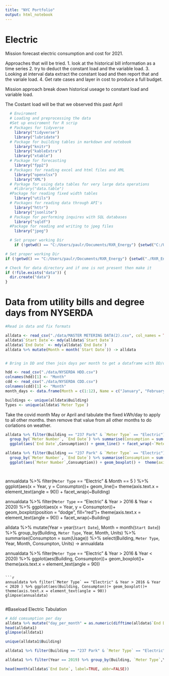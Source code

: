 ```yaml
---
title: "NYC Portfolio"
output: html_notebook
---
```


# Electric   
Mission forecast electric consumption and cost for 2021. 

Approaches that will be tried. 
1. look at the historical bill information as a time series
2. try to deduct the constant load and the variable load. 
3. Looking at interval data extract the constant load and then report that and the variale load. 
4. Get rate cases and layer in cost to produce a full budget. 

Mission approach break down historical useage to constant load and variable load. 


The Costant load will be that we observed this past April 

```r
  # Enviroment 
  # Loading and preprocessing the data
  #Set up enviroment for R scrip  
  # Packages for tidyverse 
    library("tidyverse")
    library("lubridate")
  # Package for building tables in markdown and notebook 
    library("knitr")
    library("kableExtra") 
    library("xtable")
  # Package for forecasting
    library("fpp2")
  # Packages for reading excel and html files and XML
    library("openxlsx")
    library("XML")
  # Parkage for using data tables for very large data operations
    #library("data.table")
  #Package for reading fixed width tables
    library("utils")
  # Packages for reading data through API's 
    library("httr")
    library("jsonlite")
  # Package for performing inquires with SQL databases 
    library("sqldf")
  #Package for reading and writing to jpeg files
    library("jpeg")

  # Set proper working Dir 
    if (!getwd() == "C:/Users/paulr/Documents/RXR_Energy") {setwd("C:/Users/paulr/Documents/RXR_Energy")}

# Set proper working Dir
if (!getwd() == "C:/Users/paulr/Documents/RXR_Energy") {setwd("./RXR_Energy")}

# Check for data directory and if one is not present then make it
if (!file.exists("data")) {
  dir.create("data")
}

```

# Data from utility bills and degree days from NYSERDA 

```r
#Read in data and fix formats

alldata <- read_csv("./data/MASTER METERING DATA(2).csv", col_names = TRUE, col_types = "cccccddcd")
alldata$`Start Date`<- mdy(alldata$`Start Date`)
alldata$`End Date` <- mdy(alldata$`End Date`)
alldata %>% mutate(Month = month(`Start Date`)) -> alldata


# Bring in DD and then join days per month to get a dataframe with DD/day to then combine with the main alldata

hdd <- read_csv("./data/NYSERDA HDD.csv")
colnames(hdd)[1] <- "Month"
cdd <- read_csv("./data/NYSERDA CDD.csv")
colnames(cdd)[1] <- "Month"
month_days <- data.frame(Month = c(1:12), Name = c("January", "February", "March", "April", "May", "June", "July", "August", "September", "October", "November", "December"), days = c(31, 28, 31, 30, 31, 30, 31, 31, 30, 31, 30, 31))

buildings <- unique(alldata$Building)
Types <- unique(alldata$`Meter Type`)

```



Take the covid month May or April and tabulate the fixed kWh/day to apply to all other months. then remove that value from all other months to do corlations on weather. 

```r

alldata %>% filter(Building == "237 Park" & `Meter Type` == "Electric")%>% 
  group_by(`Meter Number`, `End Date`) %>% summarise(Consumption = sum(Usage)) %>%
  ggplot(aes(`End Date`,Consumption)) + geom_line() + facet_wrap(~`Meter Number`)

alldata %>% filter(Building == "237 Park" & `Meter Type` == "Electric")%>% 
  group_by(`Meter Number`, `End Date`) %>% summarise(Consumption = sum(Usage)) %>%
  ggplot(aes(`Meter Number`,Consumption)) + geom_boxplot() +  theme(axis.text.x = element_text(angle = 90))




```



annualdata %>% filter(`Meter Type` == "Electric" & Month == 5 ) %>% ggplot(aes(x = Year, y = Consumpton))+ geom_line()+ theme(axis.text.x = element_text(angle = 90)) + facet_wrap(~Building)

annualdata %>% filter(`Meter Type` == "Electric" & Year > 2016 & Year < 2020) %>% ggplot(aes(x = Year, y = Consumpton))+ geom_boxplot(position = "dodge", fill="red")+ theme(axis.text.x = element_text(angle = 90)) + facet_wrap(~Building)

alldata %>% mutate(Year = year(`Start Date`), Month = month(`Start Date`)) %>% group_by(Building, `Meter Type`, Year, Month, Units) %>% summarise(Consumpton = sum(Usage)) %>% select(Building, `Meter Type`, Year, Month, Consumpton, Units) -> annualdata

annualdata %>% filter(`Meter Type` == "Electric" & Year > 2016 & Year < 2020) %>% ggplot(aes(Building, Consumpton))+ geom_boxplot()+ theme(axis.text.x = element_text(angle = 90))
```

```r
annualdata %>% filter(`Meter Type` == "Electric" & Year > 2016 & Year < 2020 ) %>% ggplot(aes(Building, Consumpton))+ geom_boxplot()+ theme(axis.text.x = element_text(angle = 90))
glimpse(annualdata)


```

#Baseload Electric Tabulation
```r
# Add comsumption per day 
alldata %>% mutate("day_per_month" = as.numeric(difftime(alldata$`End Date`,alldata$`Start Date`, units = "days")), Cosum_per_day = as.numeric(Usage/day_per_month), "Month" = month(`End Date`, label=TRUE, abbr=FALSE)) %>% mutate( period = ymd(paste(year(alldata1$`End Date`[2]), month(alldata1$`End Date`[2]), 1, sep='-'))) -> alldata1
head(alldata1)
glimpse(alldata1)

unique(alldata1$Building)

alldata1 %>% filter(Building == "237 Park" & `Meter Type` == "Electric")  %>% ggplot(aes(Month, y = Usage, ))+geom_col() 

alldata1 %>% filter(Year == 2019) %>% group_by(Building, `Meter Type`,Year, Month) %>% summarise(Consumption = sum(Usage)) %>% ggplot(aes(Month ,Consumption/1000)) + geom_col() + facet_wrap(~Building)

head(month(alldata$`End Date`, label=TRUE, abbr=FALSE))




```



